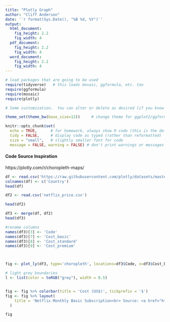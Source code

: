 ```yaml
---
title: "Plotly Graph"
author: "Cliff Anderson"
date: '`r format(Sys.Date(), "%B %d, %Y")`'
output: 
  html_document:
    fig_height: 2.2
    fig_width: 4
  pdf_document:
    fig_height: 2.2
    fig_width: 4
  word_document:
    fig_height: 2.2
    fig_width: 4
---
```


```r
# load packages that are going to be used
require(tidyverse)   # this loads mosaic, ggformula, etc. too
require(ggformula)
require(mosaic)
require(plotly)

# Some customization.  You can alter or delete as desired (if you know what you are doing).

theme_set(theme_bw(base_size=12))     # change theme for ggplot2/ggformula

knitr::opts_chunk$set(
  echo = TRUE,      # for homework, always show R code (this is the default)
  tidy = FALSE,     # display code as typed (rather than reformatted)
  size = "small",   # slightly smaller font for code
  message = FALSE, warning = FALSE) # don't print warnings or messages in compiled document. So you MUST check them in RStudio!
```


#### Code Source Inspiration
https://plotly.com/r/choropleth-maps/


```r
df <- read.csv('https://raw.githubusercontent.com/plotly/datasets/master/2014_world_gdp_with_codes.csv')
colnames(df) <- c('Country')
head(df)

df2 <- read.csv('netflix_price.csv')

head(df2)

df3 <- merge(df, df2)
head(df3)

#rename columns
names(df3)[3] <- 'Code'
names(df3)[7] <- 'Cost_basic'
names(df3)[8] <- 'Cost_standard'
names(df3)[9] <- 'Cost_premium'



fig <- plot_ly(df3, type='choropleth', locations=df3$Code, z=df3$Cost_basic, text=df3$Country, colorscale="Blues")

# light grey boundaries
l <- list(color = toRGB("grey"), width = 0.5)


fig <- fig %>% colorbar(title = 'Cost (US$)', tickprefix = '$')
fig <- fig %>% layout(
    title = 'Netflix Monthly Basic Subscription<br> Source: <a href="https://www.kaggle.com/prasertk/netflix-subscription-price-in-different-countries">Kaggle</a>'
  )

fig
```




  